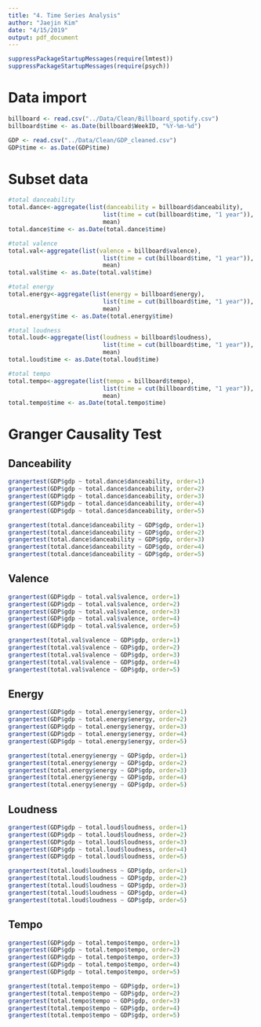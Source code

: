 ```yaml
---
title: "4. Time Series Analysis"
author: "Jaejin Kim"
date: "4/15/2019"
output: pdf_document
---
```


```r
suppressPackageStartupMessages(require(lmtest))
suppressPackageStartupMessages(require(psych))
```

# Data import
```r
billboard <- read.csv("../Data/Clean/Billboard_spotify.csv")
billboard$time <- as.Date(billboard$WeekID, "%Y-%m-%d")

GDP <- read.csv("../Data/Clean/GDP_cleaned.csv")
GDP$time <- as.Date(GDP$time)
```

# Subset data
```r
#total danceability
total.dance<-aggregate(list(danceability = billboard$danceability),
                           list(time = cut(billboard$time, "1 year")),
                           mean)
total.dance$time <- as.Date(total.dance$time)

#total valence
total.val<-aggregate(list(valence = billboard$valence),
                           list(time = cut(billboard$time, "1 year")),
                           mean)
total.val$time <- as.Date(total.val$time)

#total energy
total.energy<-aggregate(list(energy = billboard$energy),
                           list(time = cut(billboard$time, "1 year")),
                           mean)
total.energy$time <- as.Date(total.energy$time)

#total loudness
total.loud<-aggregate(list(loudness = billboard$loudness),
                           list(time = cut(billboard$time, "1 year")),
                           mean)
total.loud$time <- as.Date(total.loud$time)

#total tempo
total.tempo<-aggregate(list(tempo = billboard$tempo),
                           list(time = cut(billboard$time, "1 year")),
                           mean)
total.tempo$time <- as.Date(total.tempo$time)
```


# Granger Causality Test
## Danceability
```r
grangertest(GDP$gdp ~ total.dance$danceability, order=1)
grangertest(GDP$gdp ~ total.dance$danceability, order=2)
grangertest(GDP$gdp ~ total.dance$danceability, order=3)
grangertest(GDP$gdp ~ total.dance$danceability, order=4)
grangertest(GDP$gdp ~ total.dance$danceability, order=5)
```

```r
grangertest(total.dance$danceability ~ GDP$gdp, order=1)
grangertest(total.dance$danceability ~ GDP$gdp, order=2)
grangertest(total.dance$danceability ~ GDP$gdp, order=3)
grangertest(total.dance$danceability ~ GDP$gdp, order=4)
grangertest(total.dance$danceability ~ GDP$gdp, order=5)
```


## Valence
```r
grangertest(GDP$gdp ~ total.val$valence, order=1)
grangertest(GDP$gdp ~ total.val$valence, order=2)
grangertest(GDP$gdp ~ total.val$valence, order=3)
grangertest(GDP$gdp ~ total.val$valence, order=4)
grangertest(GDP$gdp ~ total.val$valence, order=5)
```

```r
grangertest(total.val$valence ~ GDP$gdp, order=1)
grangertest(total.val$valence ~ GDP$gdp, order=2)
grangertest(total.val$valence ~ GDP$gdp, order=3)
grangertest(total.val$valence ~ GDP$gdp, order=4)
grangertest(total.val$valence ~ GDP$gdp, order=5)
```


## Energy
```r
grangertest(GDP$gdp ~ total.energy$energy, order=1)
grangertest(GDP$gdp ~ total.energy$energy, order=2)
grangertest(GDP$gdp ~ total.energy$energy, order=3)
grangertest(GDP$gdp ~ total.energy$energy, order=4)
grangertest(GDP$gdp ~ total.energy$energy, order=5)
```

```r
grangertest(total.energy$energy ~ GDP$gdp, order=1)
grangertest(total.energy$energy ~ GDP$gdp, order=2)
grangertest(total.energy$energy ~ GDP$gdp, order=3)
grangertest(total.energy$energy ~ GDP$gdp, order=4)
grangertest(total.energy$energy ~ GDP$gdp, order=5)
```


## Loudness
```r
grangertest(GDP$gdp ~ total.loud$loudness, order=1)
grangertest(GDP$gdp ~ total.loud$loudness, order=2)
grangertest(GDP$gdp ~ total.loud$loudness, order=3)
grangertest(GDP$gdp ~ total.loud$loudness, order=4)
grangertest(GDP$gdp ~ total.loud$loudness, order=5)
```

```r
grangertest(total.loud$loudness ~ GDP$gdp, order=1)
grangertest(total.loud$loudness ~ GDP$gdp, order=2)
grangertest(total.loud$loudness ~ GDP$gdp, order=3)
grangertest(total.loud$loudness ~ GDP$gdp, order=4)
grangertest(total.loud$loudness ~ GDP$gdp, order=5)
```


## Tempo
```r
grangertest(GDP$gdp ~ total.tempo$tempo, order=1)
grangertest(GDP$gdp ~ total.tempo$tempo, order=2)
grangertest(GDP$gdp ~ total.tempo$tempo, order=3)
grangertest(GDP$gdp ~ total.tempo$tempo, order=4)
grangertest(GDP$gdp ~ total.tempo$tempo, order=5)
```

```r
grangertest(total.tempo$tempo ~ GDP$gdp, order=1)
grangertest(total.tempo$tempo ~ GDP$gdp, order=2)
grangertest(total.tempo$tempo ~ GDP$gdp, order=3)
grangertest(total.tempo$tempo ~ GDP$gdp, order=4)
grangertest(total.tempo$tempo ~ GDP$gdp, order=5)
```







